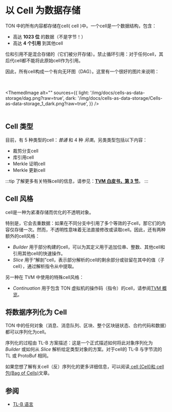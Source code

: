
# 以 Cell 为数据存储

TON 中的所有内容都存储在cell( cell )中。一个cell是一个数据结构，包含：

- 高达 **1023 位** 的数据（不是字节！）
- 高达 **4 个引用** 到其他cell

位和引用不是混合存储的（它们被分开存储）。禁止循环引用：对于任何cell，其后代cell都不能将此原始cell作为引用。

因此，所有cell构成一个有向无环图（DAG）。这里有一个很好的图片来说明：

<br></br>
<ThemedImage
    alt=""
    sources={{
        light: '/img/docs/cells-as-data-storage/dag.png?raw=true',
        dark: '/img/docs/cells-as-data-storage/Cells-as-data-storage_1_dark.png?raw=true',
    }}
/>
<br></br>

## Cell 类型

目前，有 5 种类型的cell：*普通* 和 4 种 *另类*。另类类型包括以下内容：

- 裁剪分支cell
- 库引用cell
- Merkle 证明cell
- Merkle 更新cell

:::tip
了解更多有关特殊cell的信息，请参见：[**TVM 白皮书，第 3 节**](https://ton.org/tvm.pdf)。
:::

## Cell 风格

cell是一种为紧凑存储而优化的不透明对象。

特别是，它会去重数据：如果在不同分支中引用了多个等效的子cell，那它们的内容仅存储一次。然而，不透明性意味着无法直接修改或读取cell。因此，还有两种额外的cell风格：

- *Builder* 用于部分构建的cell，可以为其定义用于追加位串、整数、其他cell和引用其他cell的快速操作。
- *Slice* 用于“解剖”cell，表示部分解析的cell的剩余部分或驻留在其中的值（子cell），通过解析指令从中提取。

另一种在 TVM 中使用的特殊cell风格：

- *Continuation* 用于包含 TON 虚拟机的操作码（指令）的cell，请参阅[TVM 概览](/learn/tvm-instructions/tvm-overview)。

## 将数据序列化为 Cell

TON 中的任何对象（消息、消息队列、区块、整个区块链状态、合约代码和数据）都可以序列化为cell。

序列化的过程由 TL-B 方案描述：这是一个正式描述如何将此对象序列化为 *Builder* 或如何从 *Slice* 解析给定类型对象的方案。对于cell的 TL-B 与字节流的 TL 或 ProtoBuf 相同。

如果您想了解有关cell（反）序列化的更多详细信息，可以阅读[ cell (Cell)和 cell 包(Bag of Cells)](/develop/data-formats/cell-boc)文章。

## 参阅

- [TL-B 语言](/develop/data-formats/tl-b-language)
